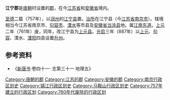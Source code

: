 {{Other uses|江宁}}
'''江宁郡'''是[[唐朝|唐朝]]时设置的[[郡|郡]]，在今[[江苏省|江苏省]]和[[安徽省|安徽省]]境内。

[[至德_(唐朝)|至德]]二载（757年），以[[润州_(隋朝)|润州]]的[[江宁县_(古代)|江宁县]]置。[[治所|治所]]在江宁县（今[[江苏省|江苏省]][[南京市|南京市]]）。辖境相当今江苏省南京市、[[句容市|句容市]]、[[溧水区|溧水]]等市县及[[安徽省|安徽省]][[当涂县|当涂县]]地。属[[江南东道|江南东道]]。[[上元_(唐肅宗)|上元]]二年（761年）废，同年，改江宁县为[[上元县|上元县]]。[[光啟|光启]]三年（887年）以[[上元县|上元]]、[[句容县|句容]]、溧水、[[溧阳县|溧阳]]四县设置[[升州_(唐朝)|升州]]。

== 参考资料 ==
*《[[新唐书|新唐书]]·卷四十一‧ 志第三十一 地理五》

{{唐朝行政区划小作品}}
{{DEFAULTSORT:J}}
[[Category:唐朝的郡|Category:唐朝的郡]]
[[Category:江苏的郡|Category:江苏的郡]]
[[Category:安徽的郡|Category:安徽的郡]]
[[Category:南京行政区划史|Category:南京行政区划史]]
[[Category:镇江行政区划史|Category:镇江行政区划史]]
[[Category:马鞍山行政区划史|Category:马鞍山行政区划史]]
[[Category:757年建立的行政区划|Category:757年建立的行政区划]]
[[Category:760年代废除的行政区划|Category:760年代废除的行政区划]]